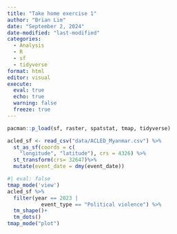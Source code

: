 ```yaml
---
title: "Take home exercise 1"
author: "Brian Lim"
date: "September 2, 2024"
date-modified: "last-modified"
categories:
  - Analysis
  - R
  - sf
  - tidyverse
format: html
editor: visual
execute: 
  eval: true
  echo: true
  warning: false
  freeze: true
---
```


```r
pacman::p_load(sf, raster, spatstat, tmap, tidyverse)
```

```r
acled_sf <- read_csv("data/ACLED_Myanmar.csv") %>% 
  st_as_sf(coords = c(
    "longitude", "latitude"), crs = 4326) %>% 
  st_transform(crs= 32647)%>%
  mutate(event_date = dmy(event_date))
```

```r
#| eval: false
tmap_mode('view')
acled_sf %>%
  filter(year == 2023 |
           event_type == "Political violence") %>%
  tm_shape()+
  tm_dots()
tmap_mode("plot")
```
